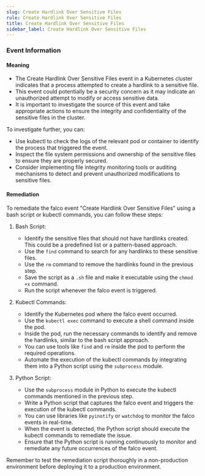 ```yaml
--- 
slug: Create Hardlink Over Sensitive Files
rule: Create Hardlink Over Sensitive Files
title: Create Hardlink Over Sensitive Files
sidebar_label: Create Hardlink Over Sensitive Files
---
```

                   

### Event Information

#### Meaning

- The Create Hardlink Over Sensitive Files event in a Kubernetes cluster indicates that a process attempted to create a hardlink to a sensitive file. 
- This event could potentially be a security concern as it may indicate an unauthorized attempt to modify or access sensitive data. 
- It is important to investigate the source of this event and take appropriate actions to ensure the integrity and confidentiality of the sensitive files in the cluster. 

To investigate further, you can:
- Use kubectl to check the logs of the relevant pod or container to identify the process that triggered the event.
- Inspect the file system permissions and ownership of the sensitive files to ensure they are properly secured.
- Consider implementing file integrity monitoring tools or auditing mechanisms to detect and prevent unauthorized modifications to sensitive files.

#### Remediation

To remediate the falco event "Create Hardlink Over Sensitive Files" using a bash script or kubectl commands, you can follow these steps:

1. Bash Script:
   - Identify the sensitive files that should not have hardlinks created. This could be a predefined list or a pattern-based approach.
   - Use the `find` command to search for any hardlinks to these sensitive files.
   - Use the `rm` command to remove the hardlinks found in the previous step.
   - Save the script as a `.sh` file and make it executable using the `chmod +x` command.
   - Run the script whenever the falco event is triggered.

2. Kubectl Commands:
   - Identify the Kubernetes pod where the falco event occurred.
   - Use the `kubectl exec` command to execute a shell command inside the pod.
   - Inside the pod, run the necessary commands to identify and remove the hardlinks, similar to the bash script approach.
   - You can use tools like `find` and `rm` inside the pod to perform the required operations.
   - Automate the execution of the kubectl commands by integrating them into a Python script using the `subprocess` module.

3. Python Script:
   - Use the `subprocess` module in Python to execute the kubectl commands mentioned in the previous step.
   - Write a Python script that captures the falco event and triggers the execution of the kubectl commands.
   - You can use libraries like `pyinotify` or `watchdog` to monitor the falco events in real-time.
   - When the event is detected, the Python script should execute the kubectl commands to remediate the issue.
   - Ensure that the Python script is running continuously to monitor and remediate any future occurrences of the falco event.

Remember to test the remediation script thoroughly in a non-production environment before deploying it to a production environment.

 